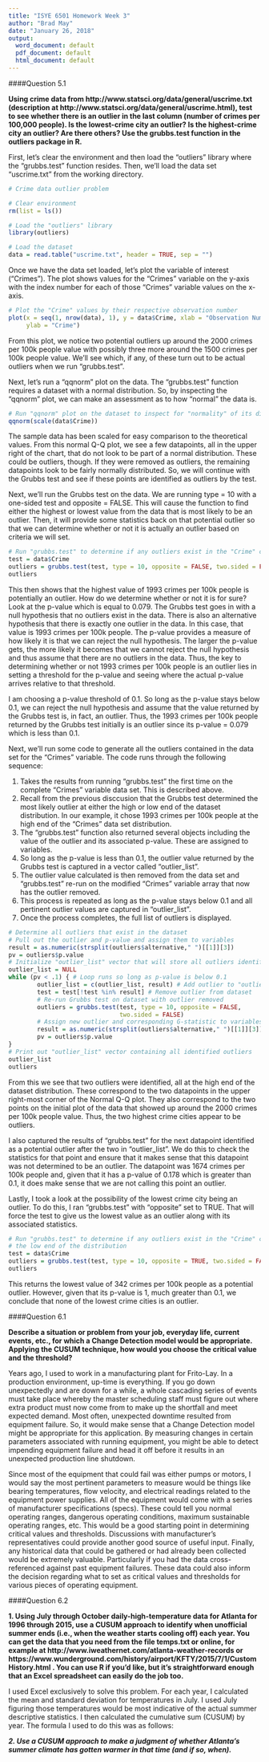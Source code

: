 ---
title: "ISYE 6501 Homework Week 3"
author: "Brad May"
date: "January 26, 2018"
output:
  word_document: default
  pdf_document: default
  html_document: default
---

####Question 5.1

**Using crime data from http://www.statsci.org/data/general/uscrime.txt (description at http://www.statsci.org/data/general/uscrime.html), test to see whether there is an outlier in the last column (number of crimes per 100,000 people). Is the lowest-crime city an outlier? Is the highest-crime city an outlier? Are there others? Use the grubbs.test function in the outliers package in R.**

First, let's clear the environment and then load the "outliers" library where the "grubbs.test" function resides.  Then, we'll load the data set "uscrime.txt" from the working directory.

```{r}
# Crime data outlier problem

# Clear environment
rm(list = ls())

# Load the "outliers" library
library(outliers)

# Load the dataset
data = read.table("uscrime.txt", header = TRUE, sep = "")
```

Once we have the data set loaded, let's plot the variable of interest ("Crimes").
The plot shows values for the "Crimes" variable on the y-axis with the index number for each of those "Crimes" variable values on the x-axis.

```{r}
# Plot the "Crime" values by their respective observation number
plot(x = seq(1, nrow(data), 1), y = data$Crime, xlab = "Observation Number", 
     ylab = "Crime")
```

From this plot, we notice two potential outliers up around the 2000 crimes per 100k people value with possibly three more around the 1500 crimes per 100k people value.  We'll see which, if any, of these turn out to be actual outliers when we run "grubbs.test".

Next, let's run a "qqnorm" plot on the data.  The "grubbs.test" function requires a dataset with a normal distribution.  So, by inspecting the "qqnorm" plot, we can make an assessment as to how "normal" the data is.

```{r}
# Run "qqnorm" plot on the dataset to inspect for "normality" of its distribution.
qqnorm(scale(data$Crime))
```

The sample data has been scaled for easy comparison to the theoretical values.  From this normal Q-Q plot, we see a few datapoints, all in the upper right of the chart, that do not look to be part of a normal distribution.  These could be outliers, though.  If they were removed as outliers, the remaining datapoints look to be fairly normally distributed.  So, we will continue with the Grubbs test and see if these points are identified as outliers by the test.

Next, we'll run the Grubbs test on the data.  We are running type = 10 with a one-sided test and opposite = FALSE.  This will cause the function to find either the highest or lowest value from the data that is most likely to be an outlier.  Then, it will provide some statistics back on that potential outlier so that we can determine whether or not it is actually an outlier based on criteria we will set.

```{r}
# Run "grubbs.test" to determine if any outliers exist in the "Crime" column
test = data$Crime
outliers = grubbs.test(test, type = 10, opposite = FALSE, two.sided = FALSE)
outliers
```

This then shows that the highest value of 1993 crimes per 100k people is potentially an outlier.  How do we determine whether or not it is for sure?  Look at the p-value which is equal to 0.079.  The Grubbs test goes in with a null hypothesis that no outliers exist in the data.  There is also an alternative hypothesis that there is exactly one outlier in the data.  In this case, that value is 1993 crimes per 100k people.  The p-value provides a measure of how likely it is that we can reject the null hypothesis.  The larger the p-value gets, the more likely it becomes that we cannot reject the null hypothesis and thus assume that there are no outliers in the data.  Thus, the key to determining whether or not 1993 crimes per 100k people is an outlier lies in setting a threshold for the p-value and seeing where the actual p-value arrives relative to that threshold.

I am choosing a p-value threshold of 0.1.  So long as the p-value stays below 0.1, we can reject the null hypothesis and assume that the value returned by the Grubbs test is, in fact, an outlier.  Thus, the 1993 crimes per 100k people returned by the Grubbs test initially is an outlier since its p-value = 0.079 which is less than 0.1.

Next, we'll run some code to generate all the outliers contained in the data set for the "Crimes" variable.  The code runs through the following sequence:

1. Takes the results from running "grubbs.test" the first time on the complete "Crimes" variable data set.  This is described above.
2. Recall from the previous disccusion that the Grubbs test determined the most likely outlier at either the high or low end of the dataset distribution.  In our example, it chose 1993 crimes per 100k people at the high end of the "Crimes" data set distribution.
3. The "grubbs.test" function also returned several objects including the value of the outlier and its associated p-value.  These are assigned to variables.
4. So long as the p-value is less than 0.1, the outlier value returned by the Grubbs test is captured in a vector called "outlier_list".
5. The outlier value calculated is then removed from the data set and "grubbs.test" re-run on the modified "Crimes" variable array that now has the outlier removed.
6. This process is repeated as long as the p-value stays below 0.1 and all pertinent outlier values are captured in "outlier_list".
7. Once the process completes, the full list of outliers is displayed.

```{r}
# Determine all outliers that exist in the dataset
# Pull out the outlier and p-value and assign them to variables
result = as.numeric(strsplit(outliers$alternative," ")[[1]][3])
pv = outliers$p.value
# Initialize "outlier_list" vector that will store all outliers identified
outlier_list = NULL
while (pv < .1) { # Loop runs so long as p-value is below 0.1
        outlier_list = c(outlier_list, result) # Add outlier to "outlier_list"
        test = test[!test %in% result] # Remove outlier from dataset
        # Re-run Grubbs test on dataset with outlier removed
        outliers = grubbs.test(test, type = 10, opposite = FALSE, 
                               two.sided = FALSE)
        # Assign new outlier and corresponding G-statistic to variables
        result = as.numeric(strsplit(outliers$alternative," ")[[1]][3])
        pv = outliers$p.value
}
# Print out "outlier_list" vector containing all identified outliers
outlier_list
outliers
```

From this we see that two outliers were identified, all at the high end of the dataset distribution.  These correspond to the two datapoints in the upper right-most corner of the Normal Q-Q plot.  They also correspond to the two points on the initial plot of the data that showed up around the 2000 crimes per 100k people value.  Thus, the two highest crime cities appear to be outliers.

I also captured the results of "grubbs.test" for the next datapoint identified as a potential outlier after the two in "outlier_list".  We do this to check the statistics for that point and ensure that it makes sense that this datapoint was not determined to be an outlier.  The datapoint was 1674 crimes per 100k people and, given that it has a p-value of 0.178 which is greater than 0.1, it does make sense that we are not calling this point an outlier.

Lastly, I took a look at the possibility of the lowest crime city being an outlier.  To do this, I ran "grubbs.test" with "opposite" set to TRUE.  That will force the test to give us the lowest value as an outlier along with its associated statistics.

```{r}
# Run "grubbs.test" to determine if any outliers exist in the "Crime" column at
# the low end of the distribution
test = data$Crime
outliers = grubbs.test(test, type = 10, opposite = TRUE, two.sided = FALSE)
outliers
```

This returns the lowest value of 342 crimes per 100k people as a potential outlier.  However, given that its p-value is 1, much greater than 0.1, we conclude that none of the lowest crime cities is an outlier.


####Question 6.1

**Describe a situation or problem from your job, everyday life, current events, etc., for which a Change Detection model would be appropriate. Applying the CUSUM technique, how would you choose the critical value and the threshold?**

Years ago, I used to work in a manufacturing plant for Frito-Lay.  In a production environment, up-time is everything.  If you go down unexpectedly and are down for a while, a whole cascading series of events must take place whereby the master scheduling staff must figure out where extra product must now come from to make up the shortfall and meet expected demand.  Most often, unexpected downtime resulted from equipment failure.  So, it would make sense that a Change Detection model might be appropriate for this application.  By measuring changes in certain parameters associated with running equipment, you might be able to detect impending equipment failure and head it off before it results in an unexpected production line shutdown.

Since most of the equipment that could fail was either pumps or motors, I would say the most pertinent parameters to measure would be things like bearing temperatures, flow velocity, and electrical readings related to the equipment power supplies.  All of the equipment would come with a series of manufacturer specifications (specs).  These could tell you normal operating ranges, dangerous operating conditions, maximum sustainable operating ranges, etc.  This would be a good starting point in determining critical values and thresholds.  Discussions with manufacturer's representatives could provide another good source of useful input.  Finally, any historical data that could be gathered or had already been collected would be extremely valuable.  Particularly if you had the data cross-referenced against past equipment failures.  These data could also inform the decision regarding what to set as critical values and thresholds for various pieces of operating equipment.


####Question 6.2

**1. Using July through October daily-high-temperature data for Atlanta for 1996 through 2015, use a CUSUM approach to identify when unofficial summer ends (i.e., when the weather starts cooling off) each year. You can get the data that you need from the file temps.txt or online, for example at http://www.iweathernet.com/atlanta-weather-records or https://www.wunderground.com/history/airport/KFTY/2015/7/1/CustomHistory.html . You can use R if you'd like, but it's straightforward enough that an Excel spreadsheet can easily do the job too.**

I used Excel exclusively to solve this problem.  For each year, I calculated the mean and standard deviation for temperatures in July.  I used July figuring those temperatures would be most indicative of the actual summer descriptive statistics.  I then calculated the cumulative sum (CUSUM) by year.  The formula I used to do this was as follows:

***2. Use a CUSUM approach to make a judgment of whether Atlanta's summer climate has gotten warmer in that time (and if so, when).***

